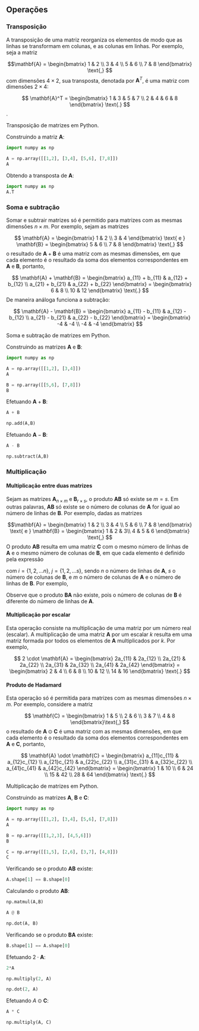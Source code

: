 ## Operações {#matrices-operations}

### Transposição

A transposição de uma matriz reorganiza os elementos de modo que as linhas se transformam em colunas, e as colunas em linhas. Por exemplo, seja a matriz

$$\mathbf{A} = \begin{bmatrix}
1 & 2 \\ 
3 & 4 \\
5 & 6 \\
7 & 8
\end{bmatrix} \text{,}
$$
com dimensões $4 \times 2$, sua transposta, denotada por $\mathbf{A}^T$, é uma matriz com dimensões $2 \times 4$:

$$
\mathbf{A}^T = \begin{bmatrix}
1 & 3 & 5 & 7 \\ 
2 & 4 & 6 & 8
\end{bmatrix} \text{.}
$$.

::: {.example}
Transposição de matrizes em Python.

Construindo a matriz $\mathbf{A}$:
```python
import numpy as np

A = np.array([[1,2], [3,4], [5,6], [7,8]])
A
```


Obtendo a transposta de $\mathbf{A}$:
```python
import numpy as np
A.T
```
:::

### Soma e subtração

Somar e subtrair matrizes só é permitido para matrizes com as mesmas dimensões $n \times m$. Por exemplo, sejam as matrizes

$$
\mathbf{A} = \begin{bmatrix}
1 & 2 \\ 
3 & 4
\end{bmatrix} \text{ e } \mathbf{B} = \begin{bmatrix}
5 & 6 \\ 
7 & 8
\end{bmatrix} \text{,}
$$
o resultado de $\mathbf{A} + \mathbf{B}$ é uma matriz com as mesmas dimensões, em que cada elemento é o resultado da soma dos elementos correspondentes em $\mathbf{A}$ e $\mathbf{B}$, portanto,

$$
\mathbf{A} + \mathbf{B} = \begin{bmatrix}
a_{11} + b_{11} & a_{12} + b_{12} \\ 
a_{21} + b_{21} & a_{22} + b_{22}
\end{bmatrix} = \begin{bmatrix}
6 & 8 \\ 
10 & 12
\end{bmatrix} \text{.}
$$
De maneira análoga funciona a subtração:

$$
\mathbf{A} - \mathbf{B} = \begin{bmatrix}
a_{11} - b_{11} & a_{12} - b_{12} \\ 
a_{21} - b_{21} & a_{22} - b_{22}
\end{bmatrix} = \begin{bmatrix}
-4 & -4 \\ 
-4 & -4
\end{bmatrix}
$$ \text{.}

::: {.example}
Soma e subtração de matrizes em Python.

Construindo as matrizes $\mathbf{A}$ e $\mathbf{B}$:
```python
import numpy as np

A = np.array([[1,2], [3,4]])
A

B = np.array([[5,6], [7,8]])
B
```

Efetuando $\mathbf{A} + \mathbf{B}$:
```python
A + B

np.add(A,B)
```

Efetuando $\mathbf{A} - \mathbf{B}$:
```python
A - B

np.subtract(A,B)
```
:::

### Multiplicação

#### Multiplicação entre duas matrizes {#matrices-operations-matmul}

Sejam as matrizes $\mathbf{A}_{n \times m}$ e $\mathbf{B}_{r \times s}$, o produto $\mathbf{AB}$ só existe se $m = s$. Em outras palavras, $\mathbf{AB}$ só existe se o número de colunas de $\mathbf{A}$ for igual ao número de linhas de $\mathbf{B}$. Por exemplo, dadas as matrizes

$$\mathbf{A} = \begin{bmatrix}
1 & 2 \\ 
3 & 4 \\
5 & 6 \\
7 & 8
\end{bmatrix} \text{ e } \mathbf{B} = \begin{bmatrix}
1 & 2 & 3\\ 
4 & 5 & 6
\end{bmatrix} \text{,}
$$
O produto $\mathbf{AB}$ resulta em uma matriz $\mathbf{C}$ com o mesmo número de linhas de $\mathbf{A}$ e o mesmo número de colunas de $\mathbf{B}$, em que cada elemento é definido pela expressão

\begin{equation} 
  cij = \sum\limits_{k=1}^m a_{ik}b_{kj} \text{,}
  (\#eq:operations-matmul)
\end{equation} 

com $i = \{1,2,\ldots n\}$, $j = \{1,2,\ldots s\}$, sendo $n$ o número de linhas de $\mathbf{A}$, $s$ o número de colunas de $\mathbf{B}$, e $m$ o número de colunas de $\mathbf{A}$ e o número de linhas de $\mathbf{B}$. Por exemplo,

\begin{equation} 
\begin{split}
\mathbf{AB} & =\begin{bmatrix}
a_{11}b_{11} + a_{12}b_{21} & a_{11}b_{12} + a_{12}b_{22} & a_{11}b_{13} + a_{12}b_{23} \\
a_{21}b_{11} + a_{22}b_{21} & a_{21}b_{12} + a_{22}b_{22} & a_{21}b_{13} + a_{22}b_{23} \\
a_{31}b_{11} + a_{32}b_{21} & a_{31}b_{12} + a_{32}b_{22} & a_{31}b_{13} + a_{32}b_{23} \\
a_{41}b_{11} + a_{42}b_{21} & a_{41}b_{12} + a_{42}b_{22} & a_{41}b_{13} + a_{42}b_{23}
\end{bmatrix} \\
 & =\begin{bmatrix}
(1)(1) + (2)(4) & (1)(2) + (2)(5) & (1)(3) + (2)(6) \\
(3)(1) + (4)(4) & (3)(2) + (4)(5) & (3)(3) + (4)(6) \\
(5)(1) + (6)(4) & (5)(2) + (6)(5) & (5)(3) + (6)(6) \\
(7)(1) + (8)(4) & (7)(2) + (8)(5) & (7)(3) + (8)(6)
\end{bmatrix} \\
 & =\begin{bmatrix}
9 & 12 & 15 \\
19 & 26 & 33 \\
29 & 40 & 51 \\
39 & 54 & 69
\end{bmatrix} \text{.}
\end{split}
\end{equation}

Observe que o produto $\mathbf{BA}$ não existe, pois o número de colunas de $\mathbf{B}$ é diferente do número de linhas de $\mathbf{A}.$

#### Multiplicação por escalar

Esta operação consiste na multiplicação de uma matriz por um número real (escalar). A multiplicação de uma matriz $\mathbf{A}$ por um escalar $k$ resulta em uma matriz formada por todos os elementos de $\mathbf{A}$ multiplicados por $k$.  Por exemplo,

$$
2 \cdot \mathbf{A} = \begin{bmatrix}
2a_{11} & 2a_{12} \\ 
2a_{21} & 2a_{22} \\
2a_{31} & 2a_{32} \\
2a_{41} & 2a_{42}
\end{bmatrix} = \begin{bmatrix}
2 & 4 \\ 
6 & 8 \\
10 & 12 \\
14 & 16
\end{bmatrix} \text{.}
$$

#### Produto de Hadamard

Esta operação só é permitida para matrizes com as mesmas dimensões $n \times m$. Por exemplo, considere a matriz

$$
\mathbf{C} = \begin{bmatrix}
1 & 5 \\ 
2 & 6 \\
3 & 7 \\
4 & 8
\end{bmatrix}\text{,}
$$
o resultado de $\mathbf{A} \odot \mathbf{C}$ é uma matriz com as mesmas dimensões, em que cada elemento é o resultado da soma dos elementos correspondentes em $\mathbf{A}$ e $\mathbf{C}$, portanto,

$$
\mathbf{A} \odot \mathbf{C} =  \begin{bmatrix}
a_{11}c_{11} & a_{12}c_{12} \\ 
a_{21}c_{21} & a_{22}c_{22} \\
a_{31}c_{31} & a_{32}c_{22} \\
a_{41}c_{41} & a_{42}c_{42}
\end{bmatrix} = \begin{bmatrix}
1 & 10 \\ 
6 & 24 \\
15 & 42 \\
28 & 64
\end{bmatrix} \text{.}
$$

::: {.example}
Multiplicação de matrizes em Python.

Construindo as matrizes $\mathbf{A}$, $\mathbf{B}$ e $\mathbf{C}$:

```python
import numpy as np

A = np.array([[1,2], [3,4], [5,6], [7,8]])
A

B = np.array([[1,2,3], [4,5,6]])
B

C = np.array([[1,5], [2,6], [3,7], [4,8]])
C
```

Verificando se o produto $\mathbf{AB}$ existe:

```python
A.shape[1] == B.shape[0]
```

Calculando o produto $\mathbf{AB}$:

```python
np.matmul(A,B)

A @ B

np.dot(A, B)
```

Verificando se o produto $\mathbf{BA}$ existe:

```python
B.shape[1] == A.shape[0]
```

Efetuando $2 \cdot \mathbf{A}$:
```python
2*A

np.multiply(2, A)

np.dot(2, A)
```

Efetuando $A \odot \mathbf{C}$:
```python
A * C

np.multiply(A, C)
```
:::
